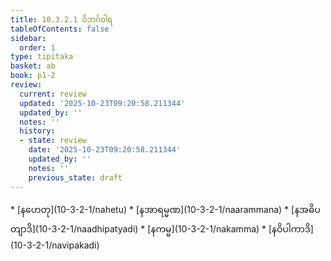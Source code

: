 ```yaml
---
title: 10.3.2.1 ဝိဘင်္ဂဝါရ
tableOfContents: false
sidebar:
  order: 1
type: tipitaka
basket: ab
book: p1-2
review:
  current: review
  updated: '2025-10-23T09:20:58.211344'
  updated_by: ''
  notes: ''
  history:
  - state: review
    date: '2025-10-23T09:20:58.211344'
    updated_by: ''
    notes: ''
    previous_state: draft
---
```



<ReviewStatus review={frontmatter.review} showDetails={true} />

<HypothesisAnnotation frontmatter={frontmatter} />

<DynamicBreadcrumb />



<TableOfContents book="p1-2" section="10.3.2.1">
* [နဟေတု](10-3-2-1/nahetu)
* [နအာရမ္မဏ](10-3-2-1/naarammana)
* [နအဓိပတျာဒိ](10-3-2-1/naadhipatyadi)
* [နကမ္မ](10-3-2-1/nakamma)
* [နဝိပါကာဒိ](10-3-2-1/navipakadi)
</TableOfContents>